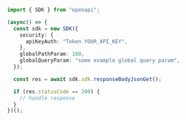```typescript showLineNumbers copy filename="Response Body Json Get usage example"
import { SDK } from "openapi";

(async() => {
  const sdk = new SDK({
    security: {
      apiKeyAuth: "Token YOUR_API_KEY",
    },
    globalPathParam: 100,
    globalQueryParam: "some example global query param",
  });

  const res = await sdk.sdk.responseBodyJsonGet();

  if (res.statusCode == 200) {
    // handle response
  }
})();
```
